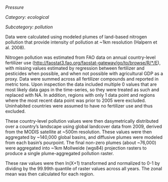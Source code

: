 *Pressure*

*Category: ecological*

*Subcategory: pollution*

Data were calculated using modeled plumes of land-based nitrogen pollution that provide intensity of pollution at ~1km resolution (Halpern et al. 2008). 

Nitrogen pollution was estimated from FAO data on annual country-level fertilizer use ([http://faostat3.fao.org/faostat-gateway/go/to/browse/R/*/E](http://faostat3.fao.org/faostat-gateway/go/to/browse/R/*/E)), with missing values estimated by regression between fertilizer and pesticides when possible, and when not possible with agricultural GDP as a proxy.  Data were summed across all fertilizer compounds and reported in metric tons. Upon inspection the data included multiple 0 values that are most likely data gaps in the time-series, so they were treated as such and replaced with NA. In addition, regions with only 1 data point and regions where the most recent data point was prior to 2005 were excluded. Uninhabited countries were assumed to have no fertilizer use and thus excluded. 

These country-level pollution values were then dasymetrically distributed over a country’s landscape using global landcover data from 2009, derived from the MODIS satellite at ~500m resolution. These values were then aggregated by ~140,000 global basins, and diffusive plumes were modeled from each basin’s pourpoint. The final non-zero plumes (about ~76,000) were aggregated into ~1km Mollweide (wgs84) projection rasters to produce a single plume-aggregated pollution raster. 

These raw values were then ln(X+1) transformed and normalized to 0-1 by dividing by the 99.99th quantile of raster values across all years.  The zonal mean was then calculated for each region.  